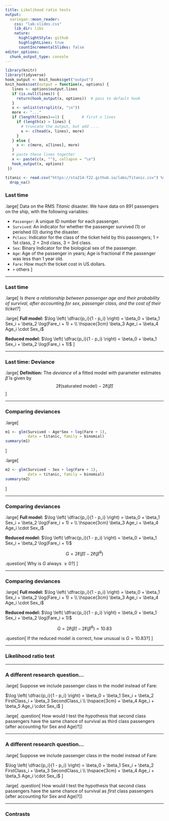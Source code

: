 ```yaml
---
title: Likelihood ratio tests
output:
  xaringan::moon_reader:
    css: "lab-slides.css"
    lib_dir: libs
    nature:
      highlightStyle: github
      highlightLines: true
      countIncrementalSlides: false
editor_options: 
  chunk_output_type: console
---
```


```r
library(knitr)
library(tidyverse)
hook_output <- knit_hooks$get("output")
knit_hooks$set(output = function(x, options) {
   lines <- options$output.lines
   if (is.null(lines)) {
     return(hook_output(x, options))  # pass to default hook
   }
   x <- unlist(strsplit(x, "\n"))
   more <- "..."
   if (length(lines)==1) {        # first n lines
     if (length(x) > lines) {
       # truncate the output, but add ....
       x <- c(head(x, lines), more)
     }
   } else {
     x <- c(more, x[lines], more)
   }
   # paste these lines together
   x <- paste(c(x, ""), collapse = "\n")
   hook_output(x, options)
 })

titanic <- read.csv("https://sta214-f22.github.io/labs/Titanic.csv") %>%
  drop_na()
```

### Last time

.large[
Data on the RMS *Titanic* disaster. We have data on 891 passengers on the ship, with the following variables:

* `Passenger`: A unique ID number for each passenger.
* `Survived`: An indicator for whether the passenger survived (1) or perished (0) during the disaster.
* `Pclass`: Indicator for the class of the ticket held by this passengers; 1 = 1st class, 2 = 2nd class, 3 = 3rd class.
* `Sex`: Binary Indicator for the biological sex of the passenger.
* `Age`: Age of the passenger in years; Age is fractional if the passenger was less than 1 year old.
* `Fare`: How much the ticket cost in US dollars.
* `+` others
]

---

### Last time

.large[
*Is there a relationship between passenger age and their probability of survival, after accounting for sex, passenger class, and the cost of their ticket?*
]

.large[
**Full model:** $\log \left( \dfrac{p_i}{1 - p_i} \right) = \beta_0 + \beta_1 Sex_i + \beta_2 \log(Fare_i + 1) + \\ \hspace{3cm} \beta_3 Age_i + \beta_4 Age_i \cdot Sex_i$

**Reduced model:** $\log \left( \dfrac{p_i}{1 - p_i} \right) = \beta_0 + \beta_1 Sex_i + \beta_2 \log(Fare_i + 1)$
]

---

### Last time: Deviance

.large[
**Definition:** The *deviance* of a fitted model with parameter estimates $\widehat{\beta}$ is given by
$$2 \ell(\text{saturated model}) - 2 \ell(\widehat{\beta})$$
]

---

### Comparing deviances

.large[
```r
m1 <- glm(Survived ~ Age*Sex + log(Fare + 1), 
          data = titanic, family = binomial)
summary(m1)
```
]

.large[
```r
m2 <- glm(Survived ~ Sex + log(Fare + 1), 
          data = titanic, family = binomial)
summary(m2)
```
]

---

### Comparing deviances

.large[
**Full model:** $\log \left( \dfrac{p_i}{1 - p_i} \right) = \beta_0 + \beta_1 Sex_i + \beta_2 \log(Fare_i + 1) + \\ \hspace{3cm} \beta_3 Age_i + \beta_4 Age_i \cdot Sex_i$

**Reduced model:** $\log \left( \dfrac{p_i}{1 - p_i} \right) = \beta_0 + \beta_1 Sex_i + \beta_2 \log(Fare_i + 1)$

$$G = 2  \ell(\widehat{\beta}) - 2 \ell(\widehat{\beta}^0)$$

.question[
Why is $G$ always $\geq 0$?
]
]

---

### Comparing deviances

.large[
**Full model:** $\log \left( \dfrac{p_i}{1 - p_i} \right) = \beta_0 + \beta_1 Sex_i + \beta_2 \log(Fare_i + 1) + \\ \hspace{3cm} \beta_3 Age_i + \beta_4 Age_i \cdot Sex_i$

**Reduced model:** $\log \left( \dfrac{p_i}{1 - p_i} \right) = \beta_0 + \beta_1 Sex_i + \beta_2 \log(Fare_i + 1)$

$$G = 2 \ell(\widehat{\beta}) - 2 \ell(\widehat{\beta}^0) = 10.83$$

.question[
If the reduced model is correct, how unusual is $G = 10.83$?
]
]

---

### Likelihood ratio test

---

### A different research question...

.large[
Suppose we include passenger class in the model instead of Fare:

$\log \left( \dfrac{p_i}{1 - p_i} \right) = \beta_0 + \beta_1 Sex_i + \beta_2 FirstClass_i + \beta_3 SecondClass_i \\ \hspace{3cm} + \beta_4 Age_i + \beta_5 Age_i \cdot Sex_i$
]

.large[
.question[
How would I test the hypothesis that second class passengers have the same chance of survival as third class passengers (after accounting for Sex and Age)?
]
]

---

### A different research question...

.large[
Suppose we include passenger class in the model instead of Fare:

$\log \left( \dfrac{p_i}{1 - p_i} \right) = \beta_0 + \beta_1 Sex_i + \beta_2 FirstClass_i + \beta_3 SecondClass_i \\ \hspace{3cm} + \beta_4 Age_i + \beta_5 Age_i \cdot Sex_i$
]

.large[
.question[
How would I test the hypothesis that second class passengers have the same chance of survival as *first* class passengers (after accounting for Sex and Age)?
]
]

---

### Contrasts




